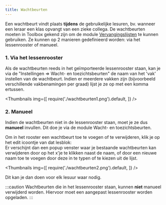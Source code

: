 ```yaml
---
title: Wachtbeurten
---
```

Een wachtbeurt vindt plaats **tijdens** de gebruikelijke lesuren, bv. wanneer een leraar een klas opvangt van een zieke collega. De wachtbeurten moeten in Toolbox gekend zijn om de module [Vervangingslijsten](/vervangingslijsten) te kunnen gebruiken. Ze kunnen op 2 manieren gedefinieerd worden: via het lessenrooster of manueel.

### 1. Via het lessenrooster

Als de wachtbeurten reeds in het geïmporteerde lessenrooster staan, kan je via de "Instellingen => Wacht- en toezichtsbeurten" de naam van het 'vak' instellen van de wachtbeurt.
Indien er meerdere vakken zijn (bijvoorbeeld verschillende vakbenamingen per graad) lijst je ze op met een komma ertussen. 

<Thumbnails img={[
    require('./wachtbeurten1.png').default, 
]} />

### 2. Manueel
Indien de wachtbeurten niet in de lessenrooster staan, moet je ze dus **manueel** invullen.
Dit doe je via de module Wacht- en toezichtsbeurten.

Om in het rooster een wachtbeurt toe te voegen of te verwijderen, klik je op het edit icoontje van dat lesblok: <LegacyAction img="edit.png"/> <br />
Er verschijnt dan een popup venster waar je bestaande wachtbeurten kan verwijderen door op het x'je te klikken naast de naam,
of door een nieuwe naam toe te voegen door deze in te typen of te kiezen uit de lijst.

<Thumbnails img={[
    require('./wachtbeurten2.png').default, 
]} />

Dit kan je dan doen voor elk lesuur waar nodig.

:::caution
Wachtbeurten die in het lessenrooster staan, kunnen **niet** manueel verwijderd worden.
Hiervoor moet een aangepast lessenrooster worden opgeladen.
:::